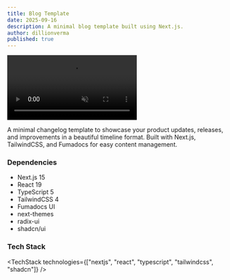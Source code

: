 ```yaml
---
title: Blog Template
date: 2025-09-16
description: A minimal blog template built using Next.js.
author: dillionverma
published: true
---
```


<div className="flex max-w-[800px] flex-col gap-4">
  <video
    autoPlay
    loop
    muted
    src="/blog-demo.mp4"
    className="w-full rounded-xl border"
  />
  <div className="flex w-full flex-col gap-2 sm:flex-row">
    <TemplateOpen url="https://github.com/magicuidesign/blog-template" free />
    <TemplatePreview href="https://blog-magicui.vercel.app/">
      Live Preview{" "}
    </TemplatePreview>
  </div>
</div>

A minimal changelog template to showcase your product updates, releases, and improvements in a beautiful timeline format. Built with Next.js, TailwindCSS, and Fumadocs for easy content management.

### Dependencies

- Next.js 15
- React 19
- TypeScript 5
- TailwindCSS 4
- Fumadocs UI
- next-themes
- radix-ui
- shadcn/ui

### Tech Stack

<TechStack
  technologies={["nextjs", "react", "typescript", "tailwindcss", "shadcn"]}
/>
